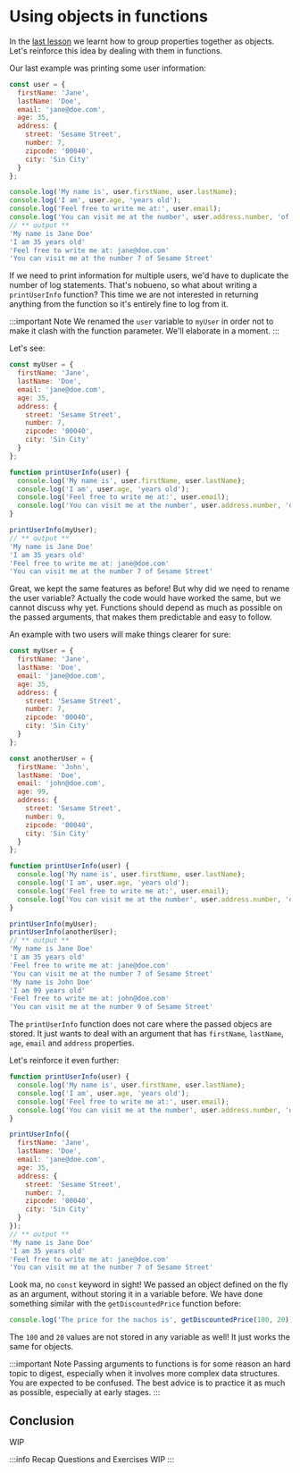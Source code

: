 # Using objects in functions

In the [last lesson](./grouping_properties_together) we learnt how to group properties together as objects. Let's reinforce this idea by dealing with them in functions.

Our last example was printing some user information:

```js static showConsole
const user = {
  firstName: 'Jane',
  lastName: 'Doe',
  email: 'jane@doe.com',
  age: 35,
  address: {
    street: 'Sesame Street',
    number: 7,
    zipcode: '00040',
    city: 'Sin City'
  }  
};

console.log('My name is', user.firstName, user.lastName);
console.log('I am', user.age, 'years old');
console.log('Feel free to write me at:', user.email);
console.log('You can visit me at the number', user.address.number, 'of', user.address.street);
// ** output **
'My name is Jane Doe'
'I am 35 years old'
'Feel free to write me at: jane@doe.com'
'You can visit me at the number 7 of Sesame Street'
```

If we need to print information for multiple users, we'd have to duplicate the number of log statements. That's nobueno, so what about writing a `printUserInfo` function? This time we are not interested in returning anything from the function so it's entirely fine to log from it.

:::important Note
We renamed the `user` variable to `myUser` in order not to make it clash with the function parameter. We'll elaborate in a moment.
:::

Let's see:

```js static showConsole
const myUser = {
  firstName: 'Jane',
  lastName: 'Doe',
  email: 'jane@doe.com',
  age: 35,
  address: {
    street: 'Sesame Street',
    number: 7,
    zipcode: '00040',
    city: 'Sin City'
  }  
};

function printUserInfo(user) {
  console.log('My name is', user.firstName, user.lastName);
  console.log('I am', user.age, 'years old');
  console.log('Feel free to write me at:', user.email);
  console.log('You can visit me at the number', user.address.number, 'of', user.address.street);
}

printUserInfo(myUser);
// ** output **
'My name is Jane Doe'
'I am 35 years old'
'Feel free to write me at: jane@doe.com'
'You can visit me at the number 7 of Sesame Street'
```

Great, we kept the same features as before! But why did we need to rename the user variable? Actually the code would have worked the same, but we cannot discuss why yet.
Functions should depend as much as possible on the passed arguments, that makes them predictable and easy to follow.

An example with two users will make things clearer for sure:

```js static showConsole
const myUser = {
  firstName: 'Jane',
  lastName: 'Doe',
  email: 'jane@doe.com',
  age: 35,
  address: {
    street: 'Sesame Street',
    number: 7,
    zipcode: '00040',
    city: 'Sin City'
  }  
};

const anotherUser = {
  firstName: 'John',
  lastName: 'Doe',
  email: 'john@doe.com',
  age: 99,
  address: {
    street: 'Sesame Street',
    number: 9,
    zipcode: '00040',
    city: 'Sin City'
  }  
};

function printUserInfo(user) {
  console.log('My name is', user.firstName, user.lastName);
  console.log('I am', user.age, 'years old');
  console.log('Feel free to write me at:', user.email);
  console.log('You can visit me at the number', user.address.number, 'of', user.address.street);
}

printUserInfo(myUser);
printUserInfo(anotherUser);
// ** output **
'My name is Jane Doe'
'I am 35 years old'
'Feel free to write me at: jane@doe.com'
'You can visit me at the number 7 of Sesame Street'
'My name is John Doe'
'I am 99 years old'
'Feel free to write me at: john@doe.com'
'You can visit me at the number 9 of Sesame Street'
```

The `printUserInfo` function does not care where the passed objecs are stored. It just wants to deal with an argument that has `firstName`, `lastName`, `age`, `email` and `address` properties.

Let's reinforce it even further:

```js static showConsole
function printUserInfo(user) {
  console.log('My name is', user.firstName, user.lastName);
  console.log('I am', user.age, 'years old');
  console.log('Feel free to write me at:', user.email);
  console.log('You can visit me at the number', user.address.number, 'of', user.address.street);
}

printUserInfo({
  firstName: 'Jane',
  lastName: 'Doe',
  email: 'jane@doe.com',
  age: 35,
  address: {
    street: 'Sesame Street',
    number: 7,
    zipcode: '00040',
    city: 'Sin City'
  }
});
// ** output **
'My name is Jane Doe'
'I am 35 years old'
'Feel free to write me at: jane@doe.com'
'You can visit me at the number 7 of Sesame Street'
```

Look ma, no `const` keyword in sight! We passed an object defined on the fly as an argument, without storing it in a variable before. We have done something similar with the `getDiscountedPrice` function before:

```js
console.log('The price for the nachos is', getDiscountedPrice(100, 20));
```

The `100` and `20` values are not stored in any variable as well! It just works the same for objects.

:::important Note
Passing arguments to functions is for some reason an hard topic to digest, especially when it involves more complex data structures. You are expected to be confused. The best advice is to practice it as much as possible, especially at early stages.
:::

## Conclusion

WIP

:::info Recap Questions and Exercises
WIP
:::